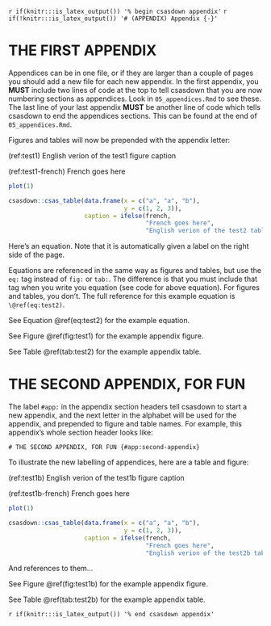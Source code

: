 <!-- The following code should appear at the beginning of the first appendix.
(if you have one)
After that, all subsequent sections will be turned into appendices. -->

`r if(knitr:::is_latex_output()) '% begin csasdown appendix'`
`r if(!knitr:::is_latex_output()) '# (APPENDIX) Appendix {-}'`

\clearpage

# THE FIRST APPENDIX {#app:first-appendix}

Appendices can be in one file, or if they are larger than a couple of pages you should add a new file for each new appendix. In the first appendix, you **MUST** include two lines of code at the top to tell csasdown that you are now numbering sections as appendices. Look in `05_appendices.Rmd` to see these. The last line of your last appendix **MUST** be another line of code which tells csasdown to end the appendices sections. This can be found at the end of `05_appendices.Rmd`.

Figures and tables will now be prepended with the appendix letter:

(ref:test1) English verion of the test1 figure caption

(ref:test1-french) French goes here

```r
plot(1)
```

```r
csasdown::csas_table(data.frame(x = c("a", "a", "b"),
                                y = c(1, 2, 3)),
                     caption = ifelse(french,
                                      "French goes here",
                                      "English verion of the test2 table caption"))
```

Here's an equation. Note that it is automatically given a label on the right side of the page.
\begin{equation}
  1 + 1
  \label{eq:test2}
\end{equation}

Equations are referenced in the same way as figures and tables, but use the `eq:` tag instead of `fig:` or `tab:`. The difference is that you must include that tag when you write you equation (see code for above equation). For figures and tables, you don't. The full reference for this example equation is `\@ref(eq:test2)`.

See Equation \@ref(eq:test2) for the example equation.

See Figure \@ref(fig:test1) for the example appendix figure.

See Table \@ref(tab:test2) for the example appendix table.

\clearpage

# THE SECOND APPENDIX, FOR FUN {#app:second-appendix}

The label `#app:` in the appendix section headers tell csasdown to start a new appendix, and the next letter in the alphabet will be used for the appendix, and prepended to figure and table names. For example, this appendix's whole section header looks like:

`# THE SECOND APPENDIX, FOR FUN {#app:second-appendix}`


To illustrate the new labelling of appendices, here are a table and figure:

(ref:test1b) English verion of the test1b figure caption

(ref:test1b-french) French goes here

```r
plot(1)
```

```r
csasdown::csas_table(data.frame(x = c("a", "a", "b"),
                                y = c(1, 2, 3)),
                     caption = ifelse(french,
                                      "French goes here",
                                      "English verion of the test2b table caption"))
```

And references to them...

See Figure \@ref(fig:test1b) for the example appendix figure.

See Table \@ref(tab:test2b) for the example appendix table.


<!-- At the end of your appendices add: -->
`r if(knitr:::is_latex_output()) '% end csasdown appendix'`
